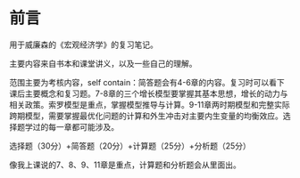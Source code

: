 # 前言 {.unnumbered}

用于威廉森的《宏观经济学》的复习笔记。

主要内容来自书本和课堂讲义，以及一些自己的理解。

范围主要为考核内容，self contain：简答题会有4-6章的内容。复习时可以看下课后主要概念和复习题。7-8章的三个增长模型要掌握其基本思想，增长的动力与相关政策。索罗模型是重点，掌握模型推导与计算。9-11章两时期模型和完整实际跨期模型，需要掌握最优化问题的计算和外生冲击对主要内生变量的均衡效应。选择题学过的每一章都可能涉及。

选择题（30分）+简答题（20分）+计算题（25分）+分析题（25分）

像我上课说的7、8、9、11章是重点，计算题和分析题会从里面出。